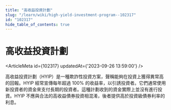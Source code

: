 ```yaml
---
title: "高收益投資計劃"
slug: "/learn/wiki/high-yield-investment-program--102317"
id: "102317"
hide_table_of_contents: true
---
```



# 高收益投資計劃

<ArticleMeta id={102317} updatedAt={'2023-09-26 13:59:00'} />
<div className='border-solid border-b border-t-0 my-4 border-[var(--ifm-color-gray-300)]' />

高收益投資計劃（HYIP）是一種欺詐性投資方案，聲稱能夠在投資上獲得異常高的回報。HYIP 經常宣傳每年超過 100% 的收益率，以引誘投資者。它們通常使用新投資者的資金來支付長期的投資者。這種計劃收到的資金實際上並沒有進行投資。HYIP 不應與合法的高收益債券投資相混淆，後者提供高於投資級債券利率的利息。
